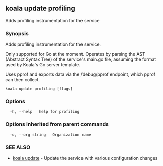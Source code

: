 ## koala update profiling

Adds profiling instrumentation for the service

### Synopsis

Adds profiling instrumentation for the service.

Only supported for Go at the moment. Operates by parsing the AST (Abstract
Syntax Tree) of the service's main.go file, assuming the format used by
Koala's Go server template.

Uses pprof and exports data via the /debug/pprof endpoint, which pprof can then 
collect.

```
koala update profiling [flags]
```

### Options

```
  -h, --help   help for profiling
```

### Options inherited from parent commands

```
  -o, --org string   Organization name
```

### SEE ALSO

* [koala update](/cli-reference/koala_update)	 - Update the service with various configuration changes


